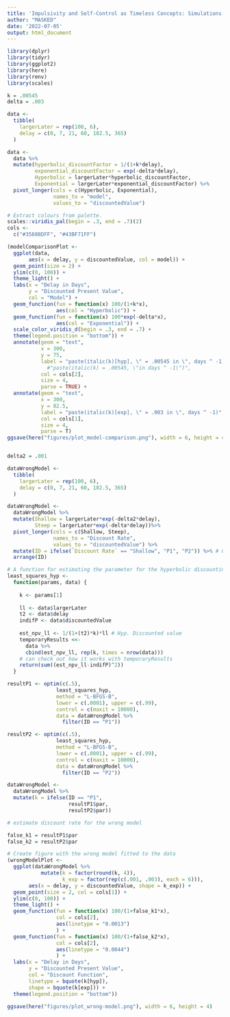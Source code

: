 ```yaml
---
title: 'Impulsivity and Self-Control as Timeless Concepts: Simulations'
author: "MASKED"
date: '2022-07-05'
output: html_document
---
```


```r
library(dplyr)
library(tidyr)
library(ggplot2)
library(here)
library(renv)
library(scales)
```


```r
k = .00545
delta = .003

data <-
  tibble(
    largerLater = rep(100, 6),
    delay = c(0, 7, 21, 60, 182.5, 365)
  )

data <- 
  data %>%
  mutate(hyperbolic_discountFactor = 1/(1+k*delay),
         exponential_discountFactor = exp(-delta*delay),
         Hyperbolic = largerLater*hyperbolic_discountFactor,
         Exponential = largerLater*exponential_discountFactor) %>%
  pivot_longer(cols = c(Hyperbolic, Exponential),
               names_to = "model",
               values_to = "discountedValue")

```


```r
# Extract colours from palette.
scales::viridis_pal(begin = .3, end = .7)(2)
cols <- 
  c("#35608DFF", "#43BF71FF")

(modelComparisonPlot <- 
  ggplot(data, 
       aes(x = delay, y = discountedValue, col = model)) +
  geom_point(size = 2) +
  ylim(c(0, 100)) +
  theme_light() +
  labs(x = "Delay in Days",
       y = "Discounted Present Value",
       col = "Model") +
  geom_function(fun = function(x) 100/(1+k*x),
                aes(col = "Hyperbolic")) +
  geom_function(fun = function(x) 100*exp(-delta*x),
                aes(col = "Exponential")) +
  scale_color_viridis_d(begin = .3, end = .7) +
  theme(legend.position = "bottom")) +
  annotate(geom = "text", 
           x = 300, 
           y = 75, 
           label = "paste(italic(k)[hyp], \" = .00545 in \", days ^ -1)",
             #"paste(italic(k) = .00545, \"in days ^ -1\")",
           col = cols[2],
           size = 4,
           parse = TRUE) +
  annotate(geom = "text", 
           x = 300, 
           y = 82.5, 
           label = "paste(italic(k)[exp], \" = .003 in \", days ^ -1)",
           col = cols[1],
           size = 4,
           parse = T)
ggsave(here("figures/plot_model-comparison.png"), width = 6, height = 4)



```

```r
delta2 = .001

dataWrongModel <-
  tibble(
    largerLater = rep(100, 6),
    delay = c(0, 7, 21, 60, 182.5, 365)
  )

dataWrongModel <- 
  dataWrongModel %>%
  mutate(Shallow = largerLater*exp(-delta2*delay), 
         Steep = largerLater*exp(-delta*delay))%>%
  pivot_longer(cols = c(Shallow, Steep),
               names_to = "Discount Rate",
               values_to = "discountedValue") %>%
  mutate(ID = ifelse(`Discount Rate` == "Shallow", "P1", "P2")) %>% # Give fictional participants id. 
  arrange(ID)

```





```r

# A function for estimating the parameter for the hyperbolic discounting model
least_squares_hyp <-
  function(params, data) {
    
    k <- params[1]
    
    ll <- data$largerLater
    t2 <- data$delay
    indifP <- data$discountedValue
    
    est_npv_ll <- 1/(1+(t2)*k)*ll # Hyp. Discounted value
    temporaryResults <<- 
      data %>% 
      cbind(est_npv_ll, rep(k, times = nrow(data))) 
    # can check out how it works with temporaryResults 
    return(sum((est_npv_ll-indifP)^2))
  }

resultP1 <- optim(c(.5),
                least_squares_hyp, 
                method = "L-BFGS-B", 
                lower = c(.0001), upper = c(.99), 
                control = c(maxit = 10000),
                data = dataWrongModel %>%
                  filter(ID == "P1"))

resultP2 <- optim(c(.5),
                least_squares_hyp, 
                method = "L-BFGS-B", 
                lower = c(.0001), upper = c(.99), 
                control = c(maxit = 10000),
                data = dataWrongModel %>%
                  filter(ID == "P2"))

dataWrongModel <- 
  dataWrongModel %>% 
  mutate(k = ifelse(ID == "P1", 
                    resultP1$par, 
                    resultP2$par))

```



```r
# estimate discount rate for the wrong model

false_k1 = resultP1$par 
false_k2 = resultP2$par

# Create figure with the wrong model fitted to the data
(wrongModelPlot <- 
  ggplot(dataWrongModel %>%
           mutate(k = factor(round(k, 4)),
                  k_exp = factor(rep(c(.001, .003), each = 6))), 
       aes(x = delay, y = discountedValue, shape = k_exp)) +
  geom_point(size = 2, col = cols[1]) +
  ylim(c(0, 100)) +
  theme_light() +
  geom_function(fun = function(x) 100/(1+false_k1*x),
                col = cols[2],
                aes(linetype = "0.0013")
                ) +
  geom_function(fun = function(x) 100/(1+false_k2*x),
                col = cols[2],
                aes(linetype = "0.0044")
                ) +
  labs(x = "Delay in Days",
       y = "Discounted Present Value",
       col = "Discount Function",
       linetype = bquote(k[hyp]),
       shape = bquote(k[exp])) +
  theme(legend.position = "bottom"))

ggsave(here("figures/plot_wrong-model.png"), width = 6, height = 4)


```



